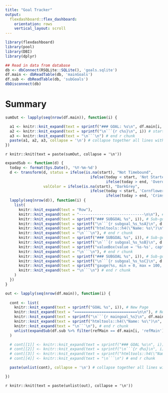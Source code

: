 ```yaml
---
title: "Goal Tracker"
output: 
  flexdashboard::flex_dashboard:
    orientation: rows
    vertical_layout: scroll
---
```


```r
library(flexdashboard)
library(pool)
library(DBI)
library(dplyr)
```

```r
## Read in data from database
db <- dbConnect(RSQLite::SQLite(), 'goals.sqlite')
df.main <- dbReadTable(db, 'mainGoals')
df.sub <- dbReadTable(db, 'subGoals')
dbDisconnect(db)

```

Summary
==========================

```r

sumOut <- lapply(seq(nrow(df.main)), function(i) {

  a1 <- knitr::knit_expand(text = sprintf("### GOAL: %s\n", df.main[i, 'name'])) # Goal name
  a2 <- knitr::knit_expand(text = sprintf("\n```{r c%s}\n", i)) # start r chunk
  a3 <- knitr::knit_expand(text = "\n```\n") # end r chunk
  paste(a1, a2, a3, collapse = '\n') # collapse together all lines with newline separator
})

```

`r knitr::knit(text = paste(sumOut, collapse = '\n'))`


```r

expandSub <- function(d) {
  today <- format(Sys.Date(), '%Y-%m-%d')
  d <- transform(d, status = ifelse(is.na(start), "Not Timebound", 
                                      ifelse(today < start, 'Not Started',
                                             ifelse(today > end, 'Overdue', 'Ongoing'))),
                 valColor = ifelse(is.na(start), "DarkGrey", 
                                      ifelse(today < start, 'CornflowerBlue',
                                             ifelse(today > end, 'Crimson', 'LightGreen'))))
  lapply(seq(nrow(d)), function(i) {
    list(
      knitr::knit_expand(text = "Row"),
      knitr::knit_expand(text = "-----------------------------\n\n"), # New Row
      knitr::knit_expand(text = sprintf("### SUBGOAL %s", i)), # Sub-goal textbox header
      knitr::knit_expand(text = sprintf("\n```{r subgoal_%s_%sA}\n", d[i, 'refMain'], d[i, 'refSub'])), # start r chunk
      knitr::knit_expand(text = sprintf("htmltools::h4(\"Name: %s\")\n", d[i, 'name'])), # Sub-goal Name
      knitr::knit_expand(text = "\n```\n"), # end r chunk
      knitr::knit_expand(text = sprintf("### SUBGOAL %s", i)), # Sub-goal valuebox header
      knitr::knit_expand(text = sprintf("\n```{r subgoal_%s_%sB}\n", d[i, 'refMain'], d[i, 'refSub'])), # start r chunk
      knitr::knit_expand(text = sprintf("valueBox(value = '%s-%s', caption = '%s', icon = 'fa-calendar', color = '%s')", d[i, 'start'], d[i, 'end'], d[i, 'status'], d[i, 'valColor'])), # Valuebox
      knitr::knit_expand(text = "\n```\n"), # end r chunk
      knitr::knit_expand(text = sprintf("### SUBGOAL %s", i)), # Sub-goal gauge header
      knitr::knit_expand(text = sprintf("\n```{r subgoal_%s_%sC}\n", d[i, 'refMain'], d[i, 'refSub'])), # start r chunk
      knitr::knit_expand(text = sprintf("gauge(%s, min = 0, max = 100, symbol = '%%', gaugeSectors(success = c(80, 100), warning = c(40, 79), danger = c(0, 39)))", d[i, 'percentComplete'])), # Goal Name
      knitr::knit_expand(text = "\n```\n") # end r chunk
    )
  })
}

out <- lapply(seq(nrow(df.main)), function(i) {
  
  cont <- list(
    knitr::knit_expand(text = sprintf("GOAL %s", i)), # New Page
    knitr::knit_expand(text = "============================\n\n"), # New Page
    knitr::knit_expand(text = sprintf("\n```{r maingoal_%s}\n", df.main[i, 'refMain'])), # start r chunk
    knitr::knit_expand(text = sprintf("htmltools::h4(\"Name: %s\")\n", df.main[i, 'name'])), # Goal Name
    knitr::knit_expand(text = "\n```\n"), # end r chunk
    unlist(expandSub(df.sub %>% filter(refMain == df.main[i, 'refMain'])))
  )

  # cont[[1]] <- knitr::knit_expand(text = sprintf("### GOAL %s\n", i)) # Tab header
  # cont[[2]] <- knitr::knit_expand(text = sprintf("\n```{r d%s}\n", i)) # start r chunk
  # cont[[3]] <- knitr::knit_expand(text = sprintf("htmltools::h4(\"Name: %s\")\n", df.main[i, 'name']))
  # cont[[4]] <- knitr::knit_expand(text = "\n```\n") # end r chunk

  paste(unlist(cont), collapse = '\n') # collapse together all lines with newline separator

})

```

`r knitr::knit(text = paste(unlist(out), collapse = '\n'))`
